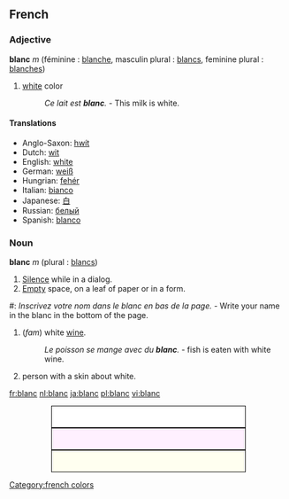 ==French==
===Adjective===
'''blanc''' ''m'' (féminine : [[blanche]], masculin plural : [[blancs]], feminine plural : [[blanches]])

# [[white]] color
#:''Ce lait est '''blanc'''.'' - This milk is white.

====Translations====
*Anglo-Saxon: [[hwít]]
*Dutch: [[wit]]
*English: [[white]]
*German: [[weiß]]
*Hungrian: [[fehér]]
*Italian: [[bianco]]
*Japanese: [[白]]
*Russian: [[белый]]
*Spanish: [[blanco]]

===Noun===
'''blanc''' ''m'' (plural : [[blancs]])

# [[Silence]] while in a dialog.
# [[Empty]] space, on a leaf of paper or in a form.
<!--# [[Espace]] [[vide]], [[sur]] [[une]] [[feuille]] [[de]] [[papier]] [[ou]] [[bien]] [[dans]] [[un]] [[formulaire]].-->
#: ''Inscrivez votre nom dans le blanc en bas de la page.'' - Write your name in the blanc in the bottom of the page.
# (''fam'') white [[wine]].
#: ''Le poisson se mange avec du '''blanc'''.'' - fish is eaten with white wine.
# person with a skin about white.



[[fr:blanc]]
[[nl:blanc]]
[[ja:blanc]]
[[pl:blanc]]
[[vi:blanc]]

[[Category:french colors]]


<div style="height:1cm; border:1px solid #000000;background-color:#ffffff;margin-left:2cm;margin-right:2cm"> </div>
<div style="height:1cm; border:1px solid #000000;background-color:#fff0ff;margin-left:2cm;margin-right:2cm"> </div>
<div style="height:1cm; border:1px solid #000000;background-color:#fffff0;margin-left:2cm;margin-right:2cm"> </div>